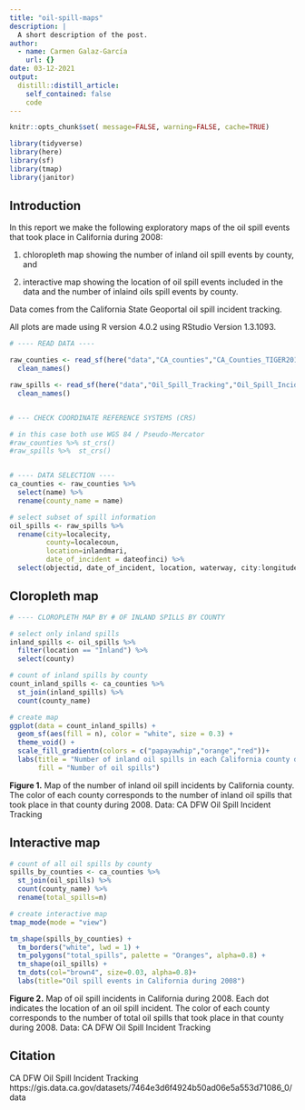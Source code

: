 ```yaml
---
title: "oil-spill-maps"
description: |
  A short description of the post.
author:
  - name: Carmen Galaz-García
    url: {}
date: 03-12-2021
output:
  distill::distill_article:
    self_contained: false
    code
---
```



```r
knitr::opts_chunk$set( message=FALSE, warning=FALSE, cache=TRUE)

library(tidyverse)
library(here)
library(sf)
library(tmap)
library(janitor)
```

## Introduction

In this report we make the following exploratory maps of the oil spill events that took place in California during 2008:

(1) chloropleth map showing the number of inland oil spill events by county, and

(2) interactive map showing the location of oil spill events included in the data and the number of inlaind oils spill events by county.

Data comes from the California State Geoportal oil spill incident tracking.



All plots are made using R version 4.0.2 using RStudio Version 1.3.1093.

```r
# ---- READ DATA ----

raw_counties <- read_sf(here("data","CA_counties","CA_Counties_TIGER2016.shp")) %>% 
  clean_names()

raw_spills <- read_sf(here("data","Oil_Spill_Tracking","Oil_Spill_Incident_Tracking_%5Bds394%5D.shp")) %>% 
  clean_names()


# --- CHECK COORDINATE REFERENCE SYSTEMS (CRS)

# in this case both use WGS 84 / Pseudo-Mercator 
#raw_counties %>% st_crs()  
#raw_spills %>%  st_crs()


# ---- DATA SELECTION ----
ca_counties <- raw_counties %>% 
  select(name) %>% 
  rename(county_name = name)

# select subset of spill information
oil_spills <- raw_spills %>% 
  rename(city=localecity, 
         county=localecoun,
         location=inlandmari,
         date_of_incident = dateofinci) %>% 
  select(objectid, date_of_incident, location, waterway, city:longitude)
```

## Cloropleth map

```r
# ---- CLOROPLETH MAP BY # OF INLAND SPILLS BY COUNTY

# select only inland spills
inland_spills <- oil_spills %>% 
  filter(location == "Inland") %>% 
  select(county)

# count of inland spills by county
count_inland_spills <- ca_counties %>% 
  st_join(inland_spills) %>% 
  count(county_name) 

# create map
ggplot(data = count_inland_spills) +
  geom_sf(aes(fill = n), color = "white", size = 0.3) +
  theme_void() +
  scale_fill_gradientn(colors = c("papayawhip","orange","red"))+
  labs(title = "Number of inland oil spills in each California county during 2008",
       fill = "Number of oil spills")
```

**Figure 1.** Map of the number of inland oil spill incidents by California county. The color of each county corresponds to the number of inland oil spills that took place in that county during 2008. Data: CA DFW Oil Spill Incident Tracking

## Interactive map

```r

# count of all oil spills by county
spills_by_counties <- ca_counties %>% 
  st_join(oil_spills) %>% 
  count(county_name) %>% 
  rename(total_spills=n)

# create interactive map
tmap_mode(mode = "view")

tm_shape(spills_by_counties) +
  tm_borders("white", lwd = 1) +
  tm_polygons("total_spills", palette = "Oranges", alpha=0.8) +
  tm_shape(oil_spills) +
  tm_dots(col="brown4", size=0.03, alpha=0.8)+
  labs(title="Oil spill events in California during 2008")
```

**Figure 2.** Map of oil spill incidents in California during 2008. 
Each dot indicates the location of an oil spill incident. 
The color of each county corresponds to the number of total oil spills that took place in that county during 2008. Data: CA DFW Oil Spill Incident Tracking


## Citation

CA DFW Oil Spill Incident Tracking
https://gis.data.ca.gov/datasets/7464e3d6f4924b50ad06e5a553d71086_0/data